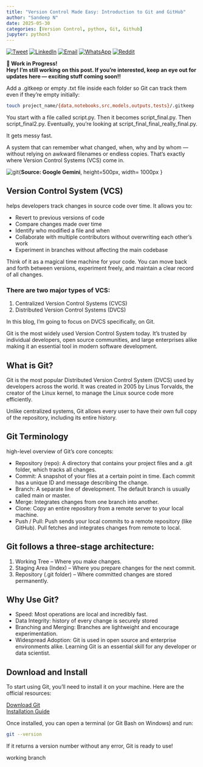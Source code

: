 ```yaml
---
title: "Version Control Made Easy: Introduction to Git and GitHub"
author: "Sandeep N"
date: 2025-05-30
categories: [Version Control, python, Git, Github]
jupyter: python3
---
```


[![Tweet](https://img.shields.io/badge/Tweet-Share_on_Twitter-1DA1F2?logo=twitter)](https://twitter.com/intent/tweet?text=Check%20out%20this%20post!&url=https%3A%2F%2Fsandeepnarasimhan.github.io%2FNeural-Notes%2Fposts%2FVenvs.html)
[![LinkedIn](https://img.shields.io/badge/Share-LinkedIn-blue?logo=linkedin)](https://www.linkedin.com/sharing/share-offsite/?url=https%3A%2F%2Fsandeepnarasimhan.github.io%2FNeural-Notes%2Fposts%2FVenvs.html)
[![Email](https://img.shields.io/badge/Email-Share_via_Email-red?logo=gmail)](mailto:?subject=Interesting%20Post&body=Check%20out%20this%20blog%20post%3A%20https%3A%2F%2Fsandeepnarasimhan.github.io%2FNeural-Notes%2Fposts%2FVenvs.html)
[![WhatsApp](https://img.shields.io/badge/WhatsApp-Share-25D366?logo=whatsapp&logoColor=white)](https://api.whatsapp.com/send?text=Check%20out%20this%20blog%20post%3A%20https%3A%2F%2Fsandeepnarasimhan.github.io%2FNeural-Notes%2Fposts%2FVenvs.html)
[![Reddit](https://img.shields.io/badge/Reddit-Share-orange?logo=reddit)](https://www.reddit.com/submit?url=https%3A%2F%2Fsandeepnarasimhan.github.io%2FNeural-Notes%2Fposts%2FVenvs.html&title=Virtual%20Environments)


::: {.callout-warning icon="🛠️" .bg-yellow-100 .border-yellow-500 .text-yellow-800}
**🚧 Work in Progress!**  
**Hey! I’m still working on this post. If you’re interested, keep an eye out for updates here — exciting stuff coming soon!!**
:::

Add a .gitkeep or empty .txt file inside each folder so Git can track them even if they’re empty initially:

```.bash
touch project_name/{data,notebooks,src,models,outputs,tests}/.gitkeep
```

You start with a file called script.py. Then it becomes script_final.py. Then script_final2.py. Eventually, you’re looking at script_final_final_really_final.py.

It gets messy fast.

A system that can remember what changed, when, why and by whom — without relying on awkward filenames or endless copies. That’s exactly where Version Control Systems (VCS) come in.

![git](images/git.png){**Source: Google Gemini**, height=500px, width= 1000px }

## Version Control System (VCS)

helps developers track changes in source code over time. It allows you to:

- Revert to previous versions of code
- Compare changes made over time
- Identify who modified a file and when
- Collaborate with multiple contributors without overwriting each other's work
- Experiment in branches without affecting the main codebase

Think of it as a magical time machine for your code. You can move back and forth between versions, experiment freely, and maintain a clear record of all changes.

### There are two major types of VCS:

1. Centralized Version Control Systems (CVCS)
2. Distributed Version Control Systems (DVCS)

In this blog, I’m going to focus on DVCS specifically, on Git.

::: {.callout-note title="Note"}
Git is the most widely used Version Control System today. It’s trusted by individual developers, open source communities, and large enterprises alike making it an essential tool in modern software development.
:::

## What is Git?

Git is the most popular Distributed Version Control System (DVCS) used by developers across the world. It was created in 2005 by Linus Torvalds, the creator of the Linux kernel, to manage the Linux source code more efficiently.

Unlike centralized systems, Git allows every user to have their own full copy of the repository, including its entire history.

## Git Terminology
high-level overview of Git’s core concepts:

- Repository (repo): A directory that contains your project files and a .git folder, which tracks all changes.
- Commit: A snapshot of your files at a certain point in time. Each commit has a unique ID and message describing the change.
- Branch: A separate line of development. The default branch is usually called main or master.
- Merge: Integrates changes from one branch into another.
- Clone: Copy an entire repository from a remote server to your local machine.
- Push / Pull: Push sends your local commits to a remote repository (like GitHub). Pull fetches and integrates changes from remote to local.

## Git follows a three-stage architecture:
1. Working Tree – Where you make changes.
2. Staging Area (Index) – Where you prepare changes for the next commit.
3. Repository (.git folder) – Where committed changes are stored permanently.

## Why Use Git?
- Speed: Most operations are local and incredibly fast.
- Data Integrity: history of every change is securely stored
- Branching and Merging: Branches are lightweight and encourage experimentation.
- Widespread Adoption: Git is used in open source and enterprise environments alike. Learning Git is an essential skill for any developer or data scientist.

## Download and Install
To start using Git, you’ll need to install it on your machine. Here are the official resources:

[Download Git](https://git-scm.com/downloads)  
[Installation Guide](https://git-scm.com/book/en/v2/Getting-Started-Installing-Git)

Once installed, you can open a terminal (or Git Bash on Windows) and run:
```.bash
git --version
```
If it returns a version number without any error, Git is ready to use!

working branch